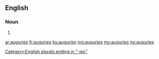 ==English==

===Noun===
{{head|en|noun plural form}}

# {{plural of|augury|lang=en}}

[[Category:English plurals ending in "-ies"]]

[[ar:auguries]]
[[fr:auguries]]
[[ku:auguries]]
[[mg:auguries]]
[[my:auguries]]
[[no:auguries]]